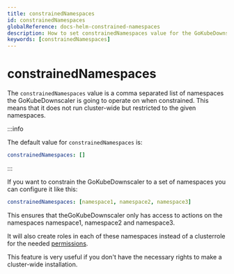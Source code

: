 ```yaml
---
title: constrainedNamespaces
id: constrainedNamespaces
globalReference: docs-helm-constrained-namespaces
description: How to set constrainedNamespaces value for the GoKubeDownscaler
keywords: [constrainedNamespaces]
---
```


# constrainedNamespaces

The `constrainedNamespaces` value is a comma separated list of namespaces the GoKubeDownscaler is going to operate on when constrained.
This means that it does not run cluster-wide but restricted to the given namespaces.

:::info

The default value for `constrainedNamespaces` is:

```yaml
constrainedNamespaces: []
```

:::

If you want to constrain the GoKubeDownscaler to a set of namespaces you can configure it like this:

```yaml
constrainedNamespaces: [namespace1, namespace2, namespace3]
```

This ensures that theGoKubeDownscaler only has access to actions on the namespaces namespace1, namespace2 and namespace3.

It will also create roles in each of these namespaces instead of a clusterrole for the needed [permissions](ref:docs-helm-permissions).

This feature is very useful if you don't have the necessary rights to make a cluster-wide installation.
